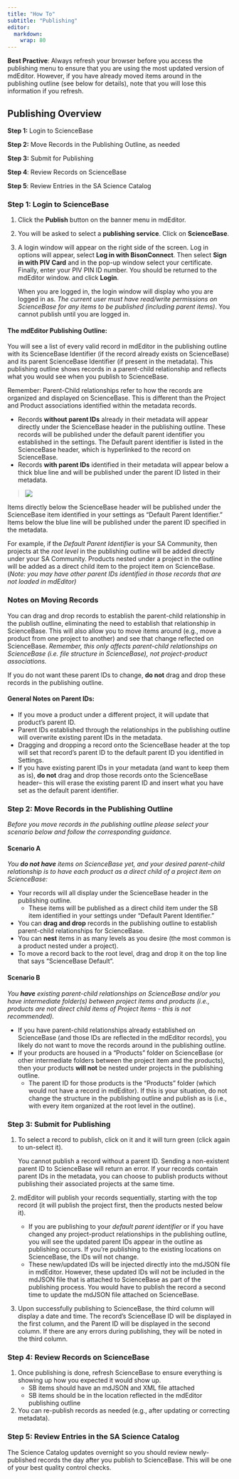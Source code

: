 ```yaml
---
title: "How To"
subtitle: "Publishing"
editor: 
  markdown: 
    wrap: 80
---
```


**Best Practive**: Always refresh your browser before you access the publishing
menu to ensure that you are using the most updated version of mdEditor. However,
if you have already moved items around in the publishing outline (see below for
details), note that you will lose this information if you refresh.

## **Publishing Overview**

**Step 1:** Login to ScienceBase

**Step 2:** Move Records in the Publishing Outline, as needed

**Step 3:** Submit for Publishing

**Step 4**: Review Records on ScienceBase

**Step 5**: Review Entries in the SA Science Catalog

### Step 1: Login to ScienceBase

1.  Click the **Publish** button on the banner menu in mdEditor.
2.  You will be asked to select a **publishing service**. Click on **ScienceBase**.
3.  A login window will appear on the right side of the screen. Log in options
    will appear, select **Log in with BisonConnect**. Then select 
    **Sign in with PIV Card** and in the pop-up window select your certificate.  
    Finally, enter your PIV PIN ID number. You should be returned to the 
    mdEditor window.
    and click **Login**. 
    
    When you are logged in, the login window will display who you are logged in 
    as. *The current user
    must have read/write permissions on ScienceBase for any items to be
    published (including parent items)*. You cannot publish until you are logged
    in.

#### The mdEditor Publishing Outline:

You will see a list of every valid record in mdEditor in the publishing outline
with its ScienceBase Identifier (if the record already exists on ScienceBase)
and its parent ScienceBase Identifier (if present in the metadata). This
publishing outline shows records in a parent-child relationship and reflects
what you would see when you publish to ScienceBase.

::: {.callout-note}
Remember: Parent-Child relationships refer to how the
records are organized and displayed on ScienceBase. This is different than the
Project and Product associations identified within the metadata records. 
:::

-   Records **without parent IDs** already in their metadata will appear
    directly under the ScienceBase header in the publishing outline. These
    records will be published under the default parent identifier you
    established in the settings. The Default parent identifier is listed in the
    ScienceBase header, which is hyperlinked to the record on ScienceBase.
-   Records **with parent IDs** identified in their metadata will appear below a
    thick blue line and will be published under the parent ID listed in their
    metadata.

> ![](../../assets/publishing_window.png)

Items directly below the ScienceBase header will be published under the
ScienceBase item identified in your settings as “Default Parent Identifier.”
Items below the blue line will be published under the parent ID specified in the
metadata.

For example, if the *Default Parent Identifier* is your SA Community, then
projects at the *root level* in the publishing outline will be added directly
under your SA Community. Products nested under a project in the outline will be
added as a direct child item to the project item on ScienceBase. (*Note: you may
have other parent IDs identified in those records that are not loaded in
mdEditor)*

### Notes on Moving Records

You can drag and drop records to establish the parent-child relationship in the
publish outline, eliminating the need to establish that relationship in
ScienceBase. This will also allow you to move items around (e.g., move a product
from one project to another) and see that change reflected on ScienceBase.
*Remember, this only affects parent-child relationships on ScienceBase (i.e.
file structure in ScienceBase), not project-product associations.*

:::{.callout-warning}
If you do not want these parent IDs to change, **do
not** drag and drop these records in the publishing outline. 
:::

#### **General Notes on Parent IDs**:

-   If you move a product under a different project, it will update that
    product’s parent ID.
-   Parent IDs established through the relationships in the publishing outline
    will overwrite existing parent IDs in the metadata.
-   Dragging and dropping a record onto the ScienceBase header at the top will
    set that record’s parent ID to the default parent ID you identified in
    Settings.
-   If you have existing parent IDs in your metadata (and want to keep them as
    is), **do not** drag and drop those records onto the ScienceBase header--
    this will erase the existing parent ID and insert what you have set as the
    default parent identifier.

### Step 2: Move Records in the Publishing Outline

*Before you move records in the publishing outline please select your scenario
below and follow the corresponding guidance.*

#### Scenario A

*You **do not have** items on ScienceBase yet, and your desired parent-child
relationship is to have each product as a direct child of a project item on
ScienceBase:*

-   Your records will all display under the ScienceBase header in the publishing
    outline.
    -   These items will be published as a direct child item under the SB item
        identified in your settings under “Default Parent Identifier.”
-   You can **drag and drop** records in the publishing outline to establish
    parent-child relationships for ScienceBase.
-   You can **nest** items in as many levels as you desire (the most common is a
    product nested under a project).
-   To move a record back to the root level, drag and drop it on the top line
    that says “ScienceBase Default”.

#### Scenario B

*You **have** existing parent-child relationships on ScienceBase and/or you have
intermediate folder(s) between project items and products (i.e., products are
not direct child items of Project Items - this is not recommended).*

-   If you have parent-child relationships already established on ScienceBase
    (and those IDs are reflected in the mdEditor records), you likely do not
    want to move the records around in the publishing outline.
-   If your products are housed in a “Products” folder on ScienceBase (or other
    intermediate folders between the project item and the products), then your
    products **will not** be nested under projects in the publishing outline.
    -   The parent ID for those products is the “Products” folder (which would
        not have a record in mdEditor). If this is your situation, do not change
        the structure in the publishing outline and publish as is (i.e., with
        every item organized at the root level in the outline).

### Step 3: Submit for Publishing

1.  To select a record to publish, click on it and it will turn green (click
    again to un-select it).

    You cannot publish a record without a parent ID. Sending a non-existent
    parent ID to ScienceBase will return an error. If your records contain
    parent IDs in the metadata, you can choose to publish products without
    publishing their associated projects at the same time.

2.  mdEditor will publish your records sequentially, starting with the top
    record (it will publish the project first, then the products nested below
    it).

    -   If you are publishing to your *default parent identifier* or if you have
        changed any project-product relationships in the publishing outline, you
        will see the updated parent IDs appear in the outline as publishing
        occurs. If you’re publishing to the existing locations on ScienceBase,
        the IDs will not change.
    -   These new/updated IDs will be injected directly into the mdJSON file in
        mdEditor. However, these updated IDs will not be included in the mdJSON
        file that is attached to ScienceBase as part of the publishing process.
        You would have to publish the record a second time to update the mdJSON
        file attached on ScienceBase.

3.  Upon successfully publishing to ScienceBase, the third column will display a
    date and time. The record's ScienceBase ID will be displayed in the first
    column, and the Parent ID will be displayed in the second column. If there
    are any errors during publishing, they will be noted in the third column.

### Step 4: Review Records on ScienceBase

1.  Once publishing is done, refresh ScienceBase to ensure everything is showing
    up how you expected it would show up.
    -   SB items should have an mdJSON and XML file attached
    -   SB items should be in the location reflected in the mdEditor publishing
        outline
2.  You can re-publish records as needed (e.g., after updating or correcting
    metadata).

### Step 5: Review Entries in the SA Science Catalog

The Science Catalog updates overnight so you should review newly-published
records the day after you publish to ScienceBase. This will be one of your best
quality control checks.
